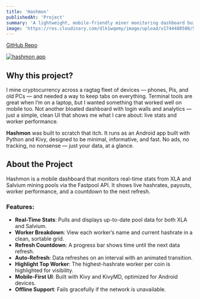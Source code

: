 ```yaml
---
title: 'Hashmon'
publishedAt: 'Project'
summary: 'A lightweight, mobile-friendly miner monitoring dashboard built with Python and Kivy.'
image: 'https://res.cloudinary.com/dlk1wqemy/image/upload/v1744480508/Screenshot_20250412-133812_e9ifed.webp'
---
```


[GitHub Repo](https://github.com/devin-hart/hashmon)
<div className="flex justify-center my-8">
  <a href="https://res.cloudinary.com/dlk1wqemy/image/upload/v1744480508/Screenshot_20250412-133812_e9ifed.webp">
    <img
      src="https://res.cloudinary.com/dlk1wqemy/image/upload/v1744480508/Screenshot_20250412-133812_e9ifed.webp"
      alt="hashmon app"
    />
  </a>
</div>

## Why this project?

I mine cryptocurrency across a ragtag fleet of devices — phones, Pis, and old PCs — and needed a way to keep tabs on everything. Terminal tools are great when I’m on a laptop, but I wanted something that worked well on mobile too. Not another bloated dashboard with login walls and analytics — just a simple, clean UI that shows me what I care about: live stats and worker performance.

**Hashmon** was built to scratch that itch. It runs as an Android app built with Python and Kivy, designed to be minimal, informative, and fast. No ads, no tracking, no nonsense — just your data, at a glance.

## About the Project

Hashmon is a mobile dashboard that monitors real-time stats from XLA and Salvium mining pools via the Fastpool API. It shows live hashrates, payouts, worker performance, and a countdown to the next refresh.

### Features:
- **Real-Time Stats**: Pulls and displays up-to-date pool data for both XLA and Salvium.
- **Worker Breakdown**: View each worker’s name and current hashrate in a clean, sortable grid.
- **Refresh Countdown**: A progress bar shows time until the next data refresh.
- **Auto-Refresh**: Data refreshes on an interval with an animated transition.
- **Highlight Top Worker**: The highest-hashrate worker per coin is highlighted for visibility.
- **Mobile-First UI**: Built with Kivy and KivyMD, optimized for Android devices.
- **Offline Support**: Fails gracefully if the network is unavailable.
